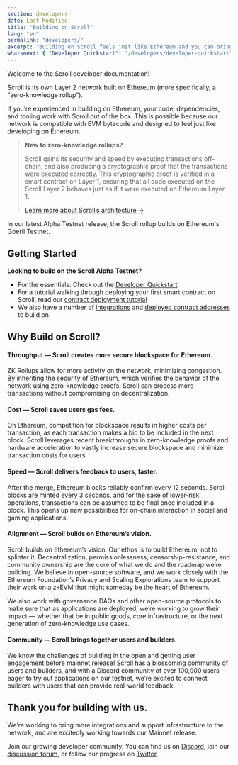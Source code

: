 ```yaml
---
section: developers
date: Last Modified
title: "Building on Scroll"
lang: "en"
permalink: "developers/"
excerpt: "Building on Scroll feels just like Ethereum and you can bring your favorite tooling and contracts with you."
whatsnext: { "Developer Quickstart": "/developers/developer-quickstart" }
---
```


Welcome to the Scroll developer documentation!

Scroll is its own Layer 2 network built on Ethereum (more specifically, a “zero-knowledge rollup”).

If you’re experienced in building on Ethereum, your code, dependencies, and tooling work with Scroll out of the box. This is possible because our network is compatible with EVM bytecode and designed to feel just like developing on Ethereum.

> **New to zero-knowledge rollups?**
>
> Scroll gains its security and speed by executing transactions off-chain, and also producing a cryptographic proof that the transactions were executed correctly. This cryptographic proof is verified in a smart contract on Layer 1, ensuring that all code executed on the Scroll Layer 2 behaves just as if it were executed on Ethereum Layer 1.
>
> [Learn more about Scroll’s architecture →](https://scroll.io/blog/architecture)

In our latest Alpha Testnet release, the Scroll rollup builds on Ethereum's Goerli Testnet.

## Getting Started

**Looking to build on the Scroll Alpha Testnet?**

- For the essentials: Check out the [Developer Quickstart](/developers/developer-quickstart)
- For a tutorial walking through deploying your first smart contract on Scroll, read our [contract deployment tutorial](/developers/guides/contract-deployment-tutorial)
- We also have a number of [integrations](/developers/integrations) and [deployed contract addresses](/developers/alpha-testnet-contracts) to build on.

## Why Build on Scroll?

#### Throughput — Scroll creates more secure blockspace for Ethereum.

ZK Rollups allow for more activity on the network, minimizing congestion. By inheriting the security of Ethereum, which verifies the behavior of the network using zero-knowledge proofs, Scroll can process more transactions without compromising on decentralization.

#### Cost — Scroll saves users gas fees.

On Ethereum, competition for blockspace results in higher costs per transaction, as each transaction makes a bid to be included in the next block. Scroll leverages recent breakthroughs in zero-knowledge proofs and hardware acceleration to vastly increase secure blockspace and minimize transaction costs for users.

#### Speed — Scroll delivers feedback to users, faster.

After the merge, Ethereum blocks reliably confirm every 12 seconds. Scroll blocks are minted every 3 seconds, and for the sake of lower-risk operations, transactions can be assumed to be final once included in a block. This opens up new possibilities for on-chain interaction in social and gaming applications.

#### Alignment — Scroll builds on Ethereum’s vision.

Scroll builds on Ethereum’s vision. Our ethos is to build Ethereum, not to splinter it. Decentralization, permissionlessness, censorship-resistance, and community ownership are the core of what we do and the roadmap we’re building. We believe in open-source software, and we work closely with the Ethereum Foundation’s Privacy and Scaling Explorations team to support their work on a zkEVM that might someday be the heart of Ethereum.

We also work with governance DAOs and other open-source protocols to make sure that as applications are deployed, we’re working to grow their impact — whether that be in public goods, core infrastructure, or the next generation of zero-knowledge use cases.

#### Community — Scroll brings together users and builders.

We know the challenges of building in the open and getting user engagement before mainnet release! Scroll has a blossoming community of users and builders, and with a Discord community of over 100,000 users eager to try out applications on our testnet, we’re excited to connect builders with users that can provide real-world feedback.

## Thank you for building with us.

We’re working to bring more integrations and support infrastructure to the network, and are excitedly working towards our Mainnet release.

Join our growing developer community. You can find us on [Discord](https://discord.gg/scroll), join our [discussion forum](https://community.scroll.io/), or follow our progress on [Twitter](https://twitter.com/Scroll_ZKP).
